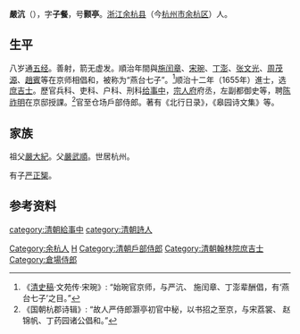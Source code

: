 '''嚴沆'''（{{bd|1617年||1678年}}），字'''子餐'''，号'''颢亭'''。[[浙江|浙江]][[余杭县|余杭县]]（今[[杭州市|杭州市]][[余杭区|余杭区]]）人。

== 生平 ==
八岁通[[五经|五经]]。善射，箭无虚发。順治年間與[[施闰章|施闰章]]、[[宋琬|宋琬]]、[[丁澎|丁澎]]、[[张文光|张文光]]、[[周茂源|周茂源]]、[[趙賓|趙賓]]等在京师相倡和，被称为“燕台七子”。<ref>《[[清史稿|清史稿]]·文苑传·宋琬》: “始琬官京师，与严沆、 施闰章、丁澎辈酬倡，有‘燕台七子’之目。”</ref>顺治十二年（1655年）進士，选[[庶吉士|庶吉士]]。歷官兵科、吏科、户科、刑科[[给事中|给事中]]，[[宗人府|宗人府]]府丞，左副都御史等，聘[[陈祚明|陈祚明]]在京邸授課。<ref>《国朝杭郡诗辑》: “故人严侍郎灏亭初官中秘，以书招之至京，与宋荔裳、 赵锦帆、丁药园诸公倡和。”</ref>官至仓场戶部侍郎。著有《北行日录》，《皋园诗文集》等。

== 家族 ==
祖父[[嚴大紀|嚴大紀]]。父[[嚴武順|嚴武順]]。世居杭州。

有子[[严正榘|严正榘]]。

== 参考资料 ==
{{reflist}}

{{並稱|燕臺七子| [[施閏章|施閏章]] - [[宋琬|宋　琬]] - [[丁澎|丁　澎]] - [[張文光_(崇禎進士)|張文光]] - [[周茂源|周茂源]] - [[嚴沆|嚴　沆]] - [[趙賓|趙　賓]] }}
{{順治十二年乙未科殿試金榜}}

{{Authority control}}

{{DEFAULTSORT:Yan}}
[[Category:余杭人|Category:余杭人]]
[[Category:严姓|H]]
[[category:清朝給事中|category:清朝給事中]]
[[Category:清朝戶部侍郎|Category:清朝戶部侍郎]]
[[category:清朝詩人|category:清朝詩人]]
[[Category:清朝翰林院庶吉士|Category:清朝翰林院庶吉士]]
[[Category:倉場侍郎|Category:倉場侍郎]]